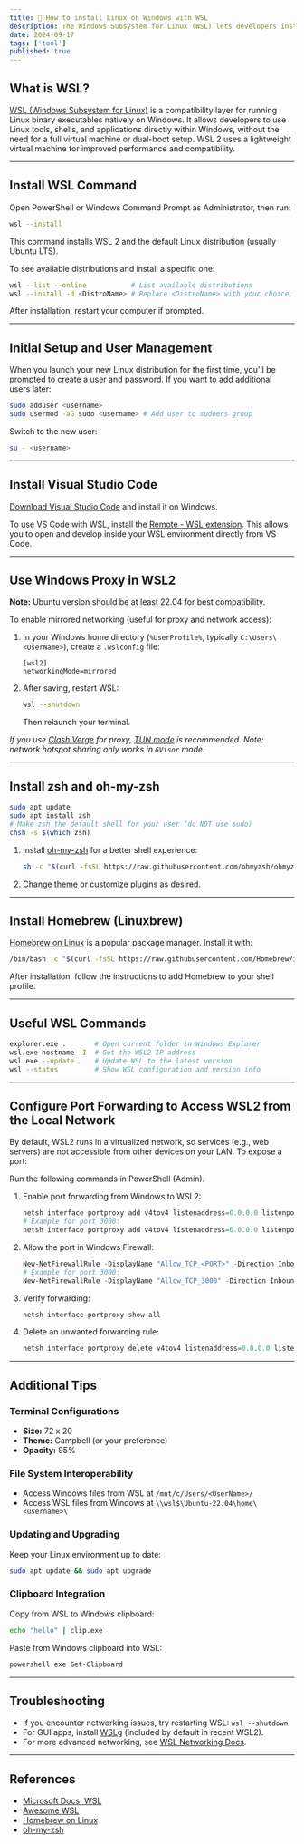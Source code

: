 ```yaml
---
title: 🐧 How to install Linux on Windows with WSL
description: The Windows Subsystem for Linux (WSL) lets developers install a Linux distribution (such as Ubuntu, OpenSUSE, Kali, Debian, Arch Linux, etc) and use Linux applications, utilities, and Bash command-line tools directly on Windows, unmodified, without the overhead of a traditional virtual machine or dualboot setup.
date: 2024-09-17
tags: ['tool']
published: true
---
```


## What is WSL?

[WSL (Windows Subsystem for Linux)](https://learn.microsoft.com/en-us/windows/wsl/) is a compatibility layer for running Linux binary executables natively on Windows. It allows developers to use Linux tools, shells, and applications directly within Windows, without the need for a full virtual machine or dual-boot setup. WSL 2 uses a lightweight virtual machine for improved performance and compatibility.

---

## Install WSL Command

Open PowerShell or Windows Command Prompt as Administrator, then run:

```sh
wsl --install
```

This command installs WSL 2 and the default Linux distribution (usually Ubuntu LTS).

To see available distributions and install a specific one:

```sh
wsl --list --online           # List available distributions
wsl --install -d <DistroName> # Replace <DistroName> with your choice, e.g., Ubuntu-22.04
```

After installation, restart your computer if prompted.

---

## Initial Setup and User Management

When you launch your new Linux distribution for the first time, you'll be prompted to create a user and password. If you want to add additional users later:

```sh
sudo adduser <username>
sudo usermod -aG sudo <username> # Add user to sudoers group
```

Switch to the new user:

```sh
su - <username>
```

---

## Install Visual Studio Code

[Download Visual Studio Code](https://code.visualstudio.com/) and install it on Windows.

To use VS Code with WSL, install the [Remote - WSL extension](https://marketplace.visualstudio.com/items?itemName=ms-vscode-remote.remote-wsl). This allows you to open and develop inside your WSL environment directly from VS Code.

---

## Use Windows Proxy in WSL2

**Note:** Ubuntu version should be at least 22.04 for best compatibility.

To enable mirrored networking (useful for proxy and network access):

1. In your Windows home directory (`%UserProfile%`, typically `C:\Users\<UserName>`), create a `.wslconfig` file:

   ```
   [wsl2]
   networkingMode=mirrored
   ```

1. After saving, restart WSL:

   ```sh
   wsl --shutdown
   ```

   Then relaunch your terminal.

_If you use [Clash Verge](https://github.com/clash-verge-rev/clash-verge-rev) for proxy, [TUN mode](https://wiki.metacubex.one/en/config/inbound/tun/) is recommended. Note: network hotspot sharing only works in `GVisor` mode._

---

## Install zsh and oh-my-zsh

```sh
sudo apt update
sudo apt install zsh
# Make zsh the default shell for your user (do NOT use sudo)
chsh -s $(which zsh)
```

1. Install [oh-my-zsh](https://ohmyz.sh/) for a better shell experience:

   ```sh
   sh -c "$(curl -fsSL https://raw.githubusercontent.com/ohmyzsh/ohmyzsh/master/tools/install.sh)"
   ```

1. [Change theme](/blog/2023-10-12#oh-my-zsh) or customize plugins as desired.

---

## Install Homebrew (Linuxbrew)

[Homebrew on Linux](https://docs.brew.sh/Homebrew-on-Linux#install) is a popular package manager. Install it with:

```sh
/bin/bash -c "$(curl -fsSL https://raw.githubusercontent.com/Homebrew/install/HEAD/install.sh)"
```

After installation, follow the instructions to add Homebrew to your shell profile.

---

## Useful WSL Commands

```sh
explorer.exe .       # Open current folder in Windows Explorer
wsl.exe hostname -I  # Get the WSL2 IP address
wsl.exe --update     # Update WSL to the latest version
wsl --status         # Show WSL configuration and version info
```

---

## Configure Port Forwarding to Access WSL2 from the Local Network

By default, WSL2 runs in a virtualized network, so services (e.g., web servers) are not accessible from other devices on your LAN. To expose a port:

<Callout type="warning">
  Run the following commands in PowerShell (Admin).
</Callout>

1. Enable port forwarding from Windows to WSL2:

   ```ps1
   netsh interface portproxy add v4tov4 listenaddress=0.0.0.0 listenport=<PORT> connectaddress=<WSL2_IP> connectport=<PORT>
   # Example for port 3000:
   netsh interface portproxy add v4tov4 listenaddress=0.0.0.0 listenport=3000 connectaddress=localhost connectport=3000
   ```

1. Allow the port in Windows Firewall:

   ```ps1
   New-NetFirewallRule -DisplayName "Allow_TCP_<PORT>" -Direction Inbound -LocalPort <PORT> -Protocol TCP -Action Allow
   # Example for port 3000:
   New-NetFirewallRule -DisplayName "Allow_TCP_3000" -Direction Inbound -LocalPort 3000 -Protocol TCP -Action Allow
   ```

1. Verify forwarding:

   ```ps1
   netsh interface portproxy show all
   ```

1. Delete an unwanted forwarding rule:

   ```ps1
   netsh interface portproxy delete v4tov4 listenaddress=0.0.0.0 listenport=<PORT>
   ```

---

## Additional Tips

### Terminal Configurations

- **Size:** 72 x 20
- **Theme:** Campbell (or your preference)
- **Opacity:** 95%

### File System Interoperability

- Access Windows files from WSL at `/mnt/c/Users/<UserName>/`
- Access WSL files from Windows at `\\wsl$\Ubuntu-22.04\home\<username>\`

### Updating and Upgrading

Keep your Linux environment up to date:

```sh
sudo apt update && sudo apt upgrade
```

### Clipboard Integration

Copy from WSL to Windows clipboard:

```sh
echo "hello" | clip.exe
```

Paste from Windows clipboard into WSL:

```sh
powershell.exe Get-Clipboard
```

---

## Troubleshooting

- If you encounter networking issues, try restarting WSL: `wsl --shutdown`
- For GUI apps, install [WSLg](https://learn.microsoft.com/en-us/windows/wsl/tutorials/gui-apps) (included by default in recent WSL2).
- For more advanced networking, see [WSL Networking Docs](https://learn.microsoft.com/en-us/windows/wsl/networking).

---

## References

- [Microsoft Docs: WSL](https://learn.microsoft.com/en-us/windows/wsl/)
- [Awesome WSL](https://github.com/sirredbeard/Awesome-WSL)
- [Homebrew on Linux](https://docs.brew.sh/Homebrew-on-Linux)
- [oh-my-zsh](https://ohmyz.sh/)
